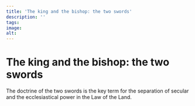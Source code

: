 ```yaml
---
title: 'The king and the bishop: the two swords'
description: ''
tags:
image: 
alt: 
---
```



# The king and the bishop: the two swords

<Container stil="initial side">
    The doctrine of the two swords is the key term for the separation of secular and the ecclesiastical power in the Law of the Land.
</Container>